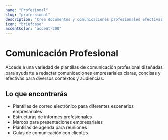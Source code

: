 ```yaml
---
name: "Profesional"
slug: "professional"
description: "Crea documentos y comunicaciones profesionales efectivas."
icon: "briefcase"
accentColor: "accent-300"
---
```


# Comunicación Profesional

Accede a una variedad de plantillas de comunicación profesional diseñadas para ayudarte a redactar comunicaciones empresariales claras, concisas y efectivas para diversos contextos y audiencias.

## Lo que encontrarás

- Plantillas de correo electrónico para diferentes escenarios empresariales
- Estructuras de informes profesionales
- Marcos para presentaciones empresariales
- Plantillas de agenda para reuniones
- Guías de comunicación con clientes
